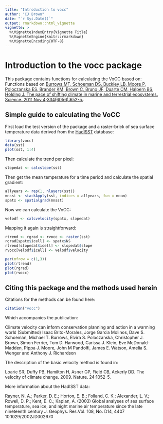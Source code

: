 ```yaml
---
title: "Introduction to vocc"
author: "CJ Brown"
date: "`r Sys.Date()`"
output: rmarkdown::html_vignette
vignette: >
  %\VignetteIndexEntry{Vignette Title}
  %\VignetteEngine{knitr::rmarkdown}
  %\VignetteEncoding{UTF-8}
---
```


# Introduction to the vocc package

This package contains functions for calculating the VoCC based on:
Functions based on [Burrows MT, Schoeman DS, Buckley LB, Moore P, Poloczanska ES, Brander KM, Brown C, Bruno JF, Duarte CM, Halpern BS, Holding J. The pace of shifting climate in marine and terrestrial ecosystems. Science. 2011 Nov 4;334(6056):652-5.](http://science.sciencemag.org/content/334/6056/652).

## Simple guide to calculating the VoCC

First load the test version of the package and a raster-brick of sea surface temperature data derived from the [HadISST](https://www.metoffice.gov.uk/hadobs/hadisst/data/download.html) database:

```r

library(vocc)
data(sst)
plot(sst, 1:4)
```

Then calculate the trend per pixel:

```r
slopedat <- calcslope(sst)
```

Then get the mean temperature for a time period and calculate the spatial gradient:


```r
allyears <- rep(1, nlayers(sst))
mnsst <- stackApply(sst, indices = allyears, fun = mean)
spatx <- spatialgrad(mnsst)
```

Now we can calculate the VoCC:

```r
velodf <- calcvelocity(spatx, slopedat)
```

Mapping it again is straightforward:

```r
rtrend <- rgrad <- rvocc <- raster(sst)
rgrad[spatx$icell] <- spatx$NS
rtrend[slopedat$icell] <- slopedat$slope
rvocc[velodf$icell] <- velodf$velocity

par(mfrow = c(1,3))
plot(rtrend)
plot(rgrad)
plot(rvocc)

```

## Citing this package and the methods used herein 

Citations for the methods can be found here: 

```r
citation("vocc")
```

Which accompanies the publication:

Climate velocity can inform conservation planning and action in a warming world (Submitted)
Isaac Brito-Morales, Jorge Garcia Molinos, Dave S. Schoeman, Michael T. Burrows, Elvira S. Poloczanska, Christopher J. Brown, Simon Ferrier, Tom D. Harwood, Carissa J. Klein, Eve McDonald-Madden, Pippa J. Moore, John M Pandolfi, James E. Watson, Amelia S. Wenger and Anthony J. Richardson

The description of the basic velocity method is found in:

Loarie SR, Duffy PB, Hamilton H, Asner GP, Field CB, Ackerly DD. The velocity of climate change. 2009. Nature. 24:1052-5.


More information about the HadISST data: 

Rayner, N. A.; Parker, D. E.; Horton, E. B.; Folland, C. K.; Alexander, L. V.; Rowell, D. P.; Kent, E. C.; Kaplan, A. (2003) Global analyses of sea surface temperature, sea ice, and night marine air temperature since the late nineteenth century J. Geophys. Res.Vol. 108, No. D14, 4407 10.1029/2002JD002670 
